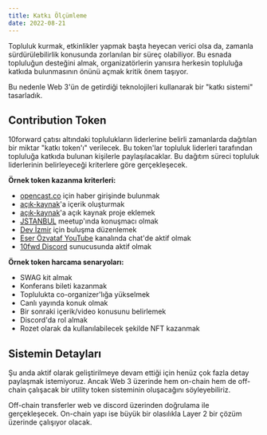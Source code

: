 ```yaml
---
title: Katkı Ölçümleme
date: 2022-08-21
---
```


Topluluk kurmak, etkinlikler yapmak başta heyecan verici olsa da, zamanla
sürdürülebilirlik konusunda zorlanılan bir süreç olabiliyor. Bu esnada
topluluğun desteğini almak, organizatörlerin yanısıra herkesin topluluğa
katkıda bulunmasının önünü açmak kritik önem taşıyor.

Bu nedenle Web 3'ün de getirdiği teknolojileri kullanarak bir "katkı sistemi"
tasarladık.


## Contribution Token

10forward çatısı altındaki toplulukların liderlerine belirli zamanlarda
dağıtılan bir miktar "katkı token'ı" verilecek. Bu token'lar topluluk
liderleri tarafından topluluğa katkıda bulunan kişilerle paylaşılacaklar.
Bu dağıtım süreci topluluk liderlerinin belirleyeceği kriterlere göre
gerçekleşecek.

**Örnek token kazanma kriterleri:**
- [opencast.co](https://opencast.co/) için haber girişinde bulunmak
- [açık-kaynak](https://acik-kaynak.org/)'a içerik oluşturmak
- [açık-kaynak](https://acik-kaynak.org/)'a açık kaynak proje eklemek
- [JSTANBUL](https://jstanbul.org/) meetup'ında konuşmacı olmak
- [Dev İzmir](https://devizmir.com/) için buluşma düzenlemek
- [Eser Özvataf YouTube](https://www.youtube.com/EserOzvataf) kanalında
  chat'de aktif olmak
- [10fwd Discord](https://discord.io/10forward) sunucusunda aktif olmak

**Örnek token harcama senaryoları:**
- SWAG kit almak
- Konferans bileti kazanmak
- Toplulukta co-organizer'lığa yükselmek
- Canlı yayında konuk olmak
- Bir sonraki içerik/video konusunu belirlemek
- Discord'da rol almak
- Rozet olarak da kullanılabilecek şekilde NFT kazanmak


## Sistemin Detayları

Şu anda aktif olarak geliştirilmeye devam ettiği için henüz çok fazla
detay paylaşmak istemiyoruz. Ancak Web 3 üzerinde hem on-chain hem de
off-chain çalışacak bir utility token sisteminin oluşacağını
söyleyebiliriz.

Off-chain transferler web ve discord üzerinden doğrulama ile
gerçekleşecek. On-chain yapı ise büyük bir olasılıkla Layer 2 bir çözüm
üzerinde çalışıyor olacak.
